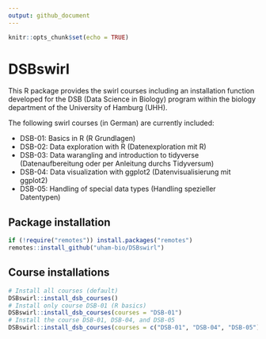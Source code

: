 ```yaml
---
output: github_document
---
```


```r
knitr::opts_chunk$set(echo = TRUE)
```

<!-- README.md is generated from README.Rmd. Please edit that file -->

# DSBswirl

<!-- [![R-CMD-check](https://github.com/saskiaotto/UHHformats/actions/workflows/check-standard.yaml/badge.svg)](https://github.com/saskiaotto/UHHformats/actions/workflows/check-standard.yaml) -->


This R package provides the swirl courses including an installation function developed for the DSB (Data Science in Biology) program within the biology department of the University of Hamburg (UHH).

The following swirl courses (in German) are currently included:

- DSB-01: Basics in R (R Grundlagen)
- DSB-02: Data exploration with R (Datenexploration mit R)
- DSB-03: Data warangling and introduction to tidyverse (Datenaufbereitung oder per Anleitung durchs Tidyversum)
- DSB-04: Data visualization with ggplot2 (Datenvisualisierung mit ggplot2)
- DSB-05: Handling of special data types (Handling spezieller Datentypen)


## Package installation

```r
if (!require("remotes")) install.packages("remotes")
remotes::install_github("uham-bio/DSBswirl")
```


## Course installations

```r
# Install all courses (default)
DSBswirl::install_dsb_courses()
# Install only course DSB-01 (R basics)
DSBswirl::install_dsb_courses(courses = "DSB-01")
# Install the course DSB-01, DSB-04, and DSB-05
DSBswirl::install_dsb_courses(courses = c("DSB-01", "DSB-04", "DSB-05"))
```

